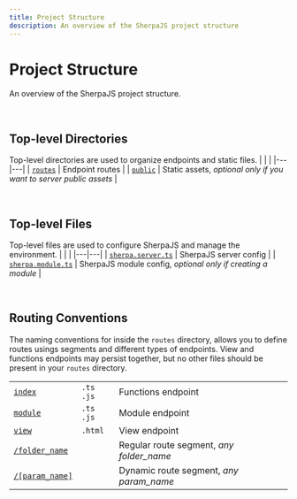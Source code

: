 ```yaml
---
title: Project Structure
description: An overview of the SherpaJS project structure 
---
```


# Project Structure
An overview of the SherpaJS project structure.


<br/>


## Top-level Directories
Top-level directories are used to organize endpoints and static files.
|   |   |
|---|---|
| [`routes`](/build/routes) | Endpoint routes |
| [`public`](/build/static-assets) | Static assets, *optional only if you want to server public assets* |


<br/>


## Top-level Files
Top-level files are used to configure SherpaJS and manage the environment.
|   |   |
|---|---|
| [`sherpa.server.ts`](/build/server-config) | SherpaJS server config |
| [`sherpa.module.ts`](/build/module-config) | SherpaJS module config, *optional only if creating a module* |



<br/>


## Routing Conventions
The naming conventions for inside the `routes` directory, allows you to define
routes usings segments and different types of endpoints. View and functions
endpoints may persist together, but no other files should be present in your
`routes` directory.

|   |   |   |
|---|---|---|
| [`index`](/build/endpoints#function-endpoints) | `.ts` `.js` | Functions endpoint |
| [`module`](/build/endpoints#module-endpoints)  | `.ts` `.js` | Module endpoint |
| [`view`](/build/endpoints#view-endpoints)      | `.html`     | View endpoint |
| [`/folder_name`](/build/routes#regular-route)  |             | Regular route segment, *any folder_name* |
| [`/[param_name]`](/build/routes#dynamic-route) |             | Dynamic route segment, *any param_name* |
